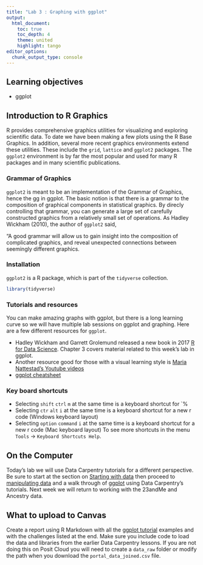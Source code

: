 ```yaml
---
title: "Lab 3 : Graphing with ggplot"
output:
  html_document:
    toc: true
    toc_depth: 4
    theme: united
    highlight: tango
editor_options: 
  chunk_output_type: console
---
```


## Learning objectives

* ggplot

## Introduction to R Graphics

R provides comprehensive graphics utilities for visualizing and exploring scientific data. To date we have been making a few plots using the R Base Graphics. In addition, several more recent graphics environments extend these utilities. These include the `grid`, `lattice` and `ggplot2` packages. The `ggplot2` environment is by far the most popular and used for many R packages and in many scientific publications. 

### Grammar of Graphics

`ggplot2` is meant to be an implementation of the Grammar of Graphics, hence the gg in ggplot. The basic notion is that there is a grammar to the composition of graphical components in statistical graphics. By direcly controlling that grammar, you can generate a large set of carefully constructed graphics from a relatively small set of operations. As Hadley Wickham (2010), the author of `ggplot2` said,

"A good grammar will allow us to gain insight into the composition of complicated graphics, and reveal unexpected connections between seemingly different graphics.

### Installation

`ggplot2` is a R package, which is part of the `tidyverse` collection. 

```r
library(tidyverse)
```

### Tutorials and resources

You can make amazing graphs with ggplot, but there is a long learning curve so we will have multiple lab sessions on ggplot and graphing. Here are a few different resources for `ggplot`.

* Hadley Wickham and Garrett Grolemund released a new book in 2017 [R for Data Science](http://r4ds.had.co.nz/).  Chapter 3 covers material related to this week's lab in ggplot.
* Another resource good for those with a visual learning style is [Maria Nattestad's Youtube videos](https://www.youtube.com/channel/UC2bWYX9h1KlaGWfTDuhASWg)
* [ggplot cheatsheet](https://github.com/rstudio/cheatsheets/blob/master/data-visualization-2.1.pdf)

### Key board shortcuts

* Selecting `shift` `ctrl` `m` at the same time is a keyboard shortcut for `%
* Selecting `ctr` `alt` `i` at the same time is a keyboard shortcut for a new r code (Windows keyboard layout)
* Selecting `option` `command` `i` at the same time is a keyboard shortcut for a new r code (Mac keyboard layout)
To see more shortcuts in the menu `Tools` → `Keyboard Shortcuts Help`.

## On the Computer

Today's lab we will use Data Carpentry tutorials for a different perspective.  Be sure to start at the section on [Starting with data](https://datacarpentry.org/R-ecology-lesson/02-starting-with-data.html) then proceed to [manipulating data](https://datacarpentry.org/R-ecology-lesson/03-dplyr.html) and a walk through of [ggplot](https://datacarpentry.org/R-ecology-lesson/04-visualization-ggplot2.html) using Data Carpentry's tutorials. Next week we will return to working with the 23andMe and Ancestry data.

## What to upload to Canvas

Create a report using R Markdown with all the [ggplot tutorial](https://datacarpentry.org/R-ecology-lesson/04-visualization-ggplot2.html) examples and with the challenges listed at the end.  Make sure you include code to load the data and libraries from the earlier Data Carpentry lessons.  If you are not doing this on Posit Cloud you will need to create a `data_raw` folder or modify the path when you download the `portal_data_joined.csv` file. 